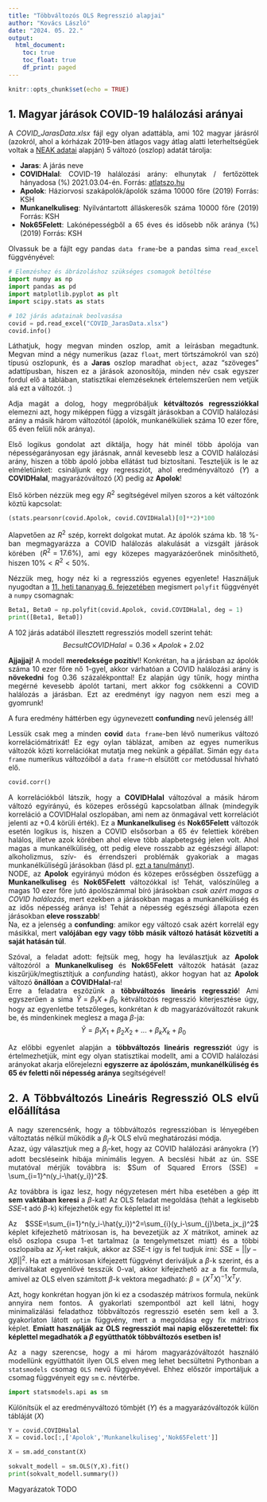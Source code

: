```yaml
---
title: "Többváltozós OLS Regresszió alapjai"
author: "Kovács László"
date: "2024. 05. 22."
output:
  html_document:
    toc: true
    toc_float: true
    df_print: paged
---
```


<style>
body {
text-align: justify}
</style>


```r
knitr::opts_chunk$set(echo = TRUE)
```

## 1. Magyar járások COVID-19 halálozási arányai

A *COVID_JarasData.xlsx* fájl egy olyan adattábla, ami 102 magyar járásról (azokról, ahol a kórházak 2019-ben átlagos vagy átlag alatti leterheltségűek voltak a [NEAK adatai](http://www.neak.gov.hu/data/cms1026624/Korhazi_agyszamkimutatas_2019.pdf) alapján) 5 változó (oszlop) adatát tárolja:

- **Jaras**: A járás neve
- **COVIDHalal**: COVID-19 halálozási arány: elhunytak / fertőzöttek hányadosa (%) 2021.03.04-én. Forrás: [atlatszo.hu](https://bit.ly/COVID-adatok)
- **Apolok**: Háziorvosi szakápolók/ápolók száma 10000 főre (2019) Forrás: KSH
- **Munkanelkuliseg**: Nyilvántartott álláskeresők száma 10000 főre (2019) Forrás: KSH
- **Nok65Felett**: Lakónépességből a 65 éves és idősebb nők aránya (%) (2019) Forrás: KSH

Olvassuk be a fájlt egy pandas `data frame`-be a pandas sima `read_excel` függvényével: 

```python
# Elemzéshez és ábrázoláshoz szükséges csomagok betöltése
import numpy as np
import pandas as pd
import matplotlib.pyplot as plt
import scipy.stats as stats

# 102 járás adatainak beolvasása
covid = pd.read_excel("COVID_JarasData.xlsx")
covid.info()
```

Láthatjuk, hogy megvan minden oszlop, amit a leírásban megadtunk. Megvan mind a négy numerikus (azaz `float`, mert törtszámokról van szó) típusú oszlopunk, és a **Jaras** oszlop maradhat `object`, azaz "szöveges" adattípusban, hiszen ez a járások azonosítója, minden név csak egyszer fordul elő a táblában, statisztikai elemzéseknek értelemszerűen nem vetjük alá ezt a változót. :)

Adja magát a dolog, hogy  megpróbáljuk **kétváltozós regressziókkal** elemezni azt, hogy miképpen függ a vizsgált járásokban a COVID halálozási arány a másik három változótól (ápolók, munkanélküliek száma 10 ezer főre, 65 éven felüli nők aránya).

Első logikus gondolat azt diktálja, hogy hát minél több ápolója van népességarányosan egy járásnak, annál kevesebb lesz a COVID halálozási arány, hiszen a több ápoló jobba ellátást tud biztosítani. Teszteljük is le az elméletünket: csináljunk egy regressziót, ahol eredményváltozó ($Y$) a **COVIDHalal**, magyarázóváltozó ($X$) pedig az **Apolok**!

Első körben nézzük meg egy $R^2$ segítségével milyen szoros a két változónk köztü kapcsolat:

```python
(stats.pearsonr(covid.Apolok, covid.COVIDHalal)[0]**2)*100
```

Alapvetően az $R^2$ szép, korrekt dolgokat mutat. Az ápolók száma kb. 18 %-ban megmagyarázza a COVID halálozás alakulását a vizsgált járások körében ($R^2=17.6\%$), ami egy közepes magyarázóerőnek minősíthető, hiszen $10\% < R^2 < 50\%$.

Nézzük meg, hogy néz ki a regressziós egyenes egyenlete! Használjuk nyugodtan a <a href="Gyak11.html" target="_blank">11. heti tananyag 6. fejezetében</a> megismert `polyfit` függvényét a `numpy` csomagnak:

```python
Beta1, Beta0 = np.polyfit(covid.Apolok, covid.COVIDHalal, deg = 1)
print([Beta1, Beta0])
```

A 102 járás adatából illesztett regressziós modell szerint tehát: $$Becsult COVIDHalal= 0.36 \times Apolok + 2.02$$

**Ajjajjaj!** A modell **meredeksége pozitív**!! Konkrétan, ha a járásban az ápolók száma 10 ezer főre nő 1-gyel, akkor várhatóan a COVID halálozási arány is **növekedni** fog 0.36 százalékponttal! Ez alapján úgy tűnik, hogy mintha megérné kevesebb ápolót tartani, mert akkor fog csökkenni a COVID halálozás a járásban. Ezt az eredményt így nagyon nem eszi meg a gyomrunk!

A fura eredmény háttérben egy úgynevezett **confunding** nevű jelenség áll!

Lessük csak meg a minden **covid** `data frame`-ben lévő numerikus változó korrelációmátrixát! Ez egy oylan táblázat, amiben az egyes numerikus változók közti korrelációkat mutatja meg nekünk a gépállat. Simán egy `data frame` numerikus változóiból a `data frame`-n elsütött `cor` metódussal hívható elő.

```python
covid.corr()
```

A korrelációkból látszik, hogy a **COVIDHalal** változóval a másik három változó egyirányú, és közepes erősségű kapcsolatban állnak (mindegyik korreláció a COVIDHalal oszlopában, ami nem az önmagával vett korrelációt jelenti az +0.4 körüli érték). Ez a **Munkanelkuliseg** és **Nok65Felett** változók esetén logikus is, hiszen a COVID elsősorban a 65 év felettiek körében halálos, illetve azok körében ahol eleve több alapbetegség jelen volt. Ahol magas a munkanélküliség, ott pedig eleve rosszabb az egészségi állapot: alkoholizmus, szív- és érrendszeri problémák gyakoriak a magas munkanélküliségű járásokban (lásd pl. [ezt a tanulmányt](https://reader.elsevier.com/reader/sd/pii/S0927537120300609?token=E1AD2E1805FB5308BC40754433D867BE2D6F2FEC1EECA824AFAFC2F37BF35723550C07B43E62BE53CD9F6822494FF445&originRegion=eu-west-1&originCreation=20211005092903)).<br>
NODE, az **Apolok** egyirányú módon és közepes erősségben összefügg a **Munkanelkuliseg** és **Nok65Felett** változókkal is! Tehát, valószínűleg a magas 10 ezer főre jutó ápolószámmal bíró járásokban *csak azért magas a COVID halálozás*, mert ezekben a járásokban magas a munkanélküliség és az idős népesség aránya is! Tehát a népesség egészségi állapota ezen járásokban **eleve rosszabb**!<br>
Na, ez a jelenség a **confunding**: amikor egy változó csak azért korrelál egy másikkal, mert **valójában egy vagy több másik változó hatását közvetíti a saját hatásán túl**.

Szóval, a feladat adott: fejtsük meg, hogy ha leválasztjuk az **Apolok** változóról a **Munkanelkuliseg** és **Nok65Felett** változók hatását (azaz kiszűrjük/megtisztítjuk a *confunding* hatást), akkor hogyan hat az **Apolok** változó **önállóan** a **COVIDHalal**-ra!<br>
Erre a feladatra eszözünk a **többváltozós lineáris regresszió**! Ami egyszerűen a sima $\hat{Y}=\beta_1 X + \beta_0$ kétváltozós regresszió kiterjesztése úgy, hogy az egyenletbe tetszőleges, konkrétan $k$ db magyarázóváltozót rakunk be, és mindenkinek meglesz a maga $\beta$-ja:
$$\hat{Y}=\beta_1 X_1 + \beta_2 X_2 + ... + \beta_k X_k + \beta_0$$

Az előbbi egyenlet alapján a **többváltozós lineáris regresszió**t úgy is értelmezhetjük, mint egy olyan statisztikai modellt, ami a COVID halálozási arányokat akarja előrejelezni **egyszerre az ápolószám, munkanélküliség és 65 év feletti női népesség aránya** segítségével!

## 2. A Többváltozós Lineáris Regresszió OLS elvű előállítása

A nagy szerencsénk, hogy a többváltozós regresszióban is lényegében változtatás nélkül működik a $\beta_j$-k OLS elvű meghatározási módja.<br>
Azaz, úgy választjuk meg a $\beta_j$-ket, hogy az COVID halálozási arányokra ($Y$) adott becsléseink hibája minimális legyen. A becslési hibát az ún. SSE mutatóval mérjük továbbra is: $Sum of Squared Errors (SSE) = \sum_{i=1}^n(y_i-\hat{y_i})^2$.<br>

Az továbbra is igaz lesz, hogy négyzetesen mért hiba esetében a gép itt **sem vaktában keresi** a $\beta$-kat! Az OLS feladat megoldása (tehát a legkisebb $SSE$-t adó $\beta$-k) kifejezhetők egy fix képlettel itt is!

Az $SSE=\sum_{i=1}^n(y_i-\hat{y_i})^2=\sum_{i}(y_i-\sum_{j}\beta_jx_j)^2$ képlet kifejezhető mátrixosan is, ha bevezetjük az $X$ mátrikot, aminek az első oszlopa csupa 1-et tartalmaz (a tengelymetszet miatt) és a többi oszlopaiba az $X_j$-ket rakjuk, akkor az $SSE$-t így is fel tudjuk írni: $SSE=||y-X\beta||^2$. Ha ezt a mátrixosan kifejezett függvényt deriváljuk a $\beta$-k szerint, és a deriváltakat egyenlővé tesszük 0-val, akkor kifejezhető az a fix formula, amivel az OLS elven számított $\beta$-k vektora megadható: $\beta=(X^TX)^{-1}X^Ty$.

Azt, hogy konkrétan hogyan jön ki ez a csodaszép mátrixos formula, nekünk annyira nem fontos. A gyakorlati szempontból azt kell látni, hogy minimalizálási feladathoz többváltozós regresszió esetén sem kell a 3. gyakorlaton látott `optim` függvény, mert a megoldása egy fix mátrixos képlet. **Emiatt használják az OLS regressziót mai napig előszeretettel: fix képlettel megadhatók a $\beta$ együtthatók többváltozós esetben is!**

Az a nagy szerencse, hogy a mi három magyarázóváltozót használó modellünk együtthatóit ilyen OLS elven meg lehet becsültetni Pythonban a `statsmodels` csomag `OLS` nevű függvényével. Ehhez először importáljuk a csomag függvényeit egy `sm` c. névtérbe.

```python
import statsmodels.api as sm
```

Különítsük el az eredményváltozó tömbjét ($Y$) és a magyarázóváltozók külön tábláját ($X$)

```python
Y = covid.COVIDHalal
X = covid.loc[:,['Apolok','Munkanelkuliseg','Nok65Felett']]

X = sm.add_constant(X)

sokvalt_modell = sm.OLS(Y,X).fit()
print(sokvalt_modell.summary())
```

Magyarázatok TODO

